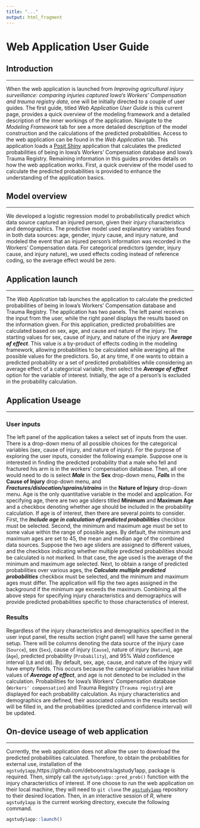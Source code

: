 ---
title: "..."
output: html_fragment
---

# Web Application User Guide

## Introduction

----

When the web application is launched from *Improving agricultural injury surveillance: comparing injuries captured Iowa’s Workers’ Compensation and trauma registry data*, one will be initially directed to a couple of user guides. The first guide, titled *Web Application User Guide* is this current page, provides a quick overview of the modeling framework and a detailed description of the inner workings of the application. Navigate to the *Modeling Framework* tab for see a more detailed description of the model construction and the calculations of the predicted probabilities. Access to the web application can be found in the *Web Application* tab. This application loads a [Posit Shiny](https://shiny.posit.co) application that calculates the predicted probabilities of being in Iowa's Workers' Compensation database and Iowa's Trauma Registry. Remaining information in this guides provides details on how the web  application works. First, a quick overview of the model used to calculate the predicted probabilities is provided to enhance the understanding of the application basics.

## Model overview

----

We developed a logistic regression model to probabilistically predict which data source captured an injured person, given their injury characteristics and demographics. The predictive model used explanatory variables found in both data sources: age, gender, injury cause, and injury nature, and modeled the event that an injured person’s information was recorded in the Workers’ Compensation data. For categorical predictors (gender, injury cause, and injury nature), we used effects coding instead of reference coding, so the average effect would be zero.

## Application launch

----

The *Web Application* tab launches the application to calculate the predicted probabilities of being in Iowa's Workers' Compensation database and Trauma Registry. The application has two panels. The left panel receives the input from the user, while the right panel displays the results based on the information given. For this application, predicted probabilities are calculated based on sex, age, and cause and nature of the injury. The starting values for sex, cause of injury, and nature of the injury are ***Average of effect***. This value is a by-product of effects coding in the modeling framework, allowing probabilities to be calculated while averaging all the possible values for the predictors. So, at any time, if one wants to obtain a predicted probability or a set of predicted probabilities while considering an average effect of a categorical variable, then select the ***Average of effect*** option for the variable of interest. Initially, the age of a person's is excluded in the probability calculation.

## Application Useage

----

### User inputs
The left panel of the application takes a select set of inputs from the user. There is a drop-down menu of all possible choices for the categorical variables (sex, cause of injury, and nature of injury). For the purpose of exploring the user inputs, consider the following example. Suppose one is interested in finding the predicted probability that a male who fell and fractured his arm is in the workers' compensation database. Then, all one would need to do is select ***Male*** in the **Sex** drop-down menu, ***Falls*** in the **Cause of Injury** drop-down menu, and ***Fractures/dislocation/sprains/strains*** in the **Nature of Injury** drop-down menu. Age is the only quantitative variable in the model and application. For specifying age, there are two age sliders titled **Minimum** and **Maximum Age** and a checkbox denoting whether age should be included in the probability calculation. If age is of interest, then there are several points to consider. First, the ***Include age in calculation of predicted probabilities*** checkbox must be selected. Second, the minimum and maximum age must be set to some value within the range of possible ages. By default, the minimum and maximum ages are set to 45, the mean and median age of the combined data sources. Suppose the two age sliders are assigned to different values, and the checkbox indicating whether multiple predicted probabilities should be calculated is not marked. In that case, the age used is the average of the minimum and maximum age selected. Next, to obtain a range of predicted probabilities over various ages, the ***Calculate multiple predicted probabilities*** checkbox must be selected, and the minimum and maximum ages must differ. The application will flip the two ages assigned in the background if the minimum age exceeds the maximum. Combining all the above steps for specifying injury characteristics and demographics will provide predicted probabilities specific to those characteristics of interest. 

### Results
Regardless of the injury characteristics and demographics specified in the user input panel, the results section (right panel) will have the same general setup. There will be columns denoting the data source of the injury case (`Source`), sex (`Sex`), cause of injury (`Cause`), nature of injury (`Nature`), age (`Age`), predicted probability (`Probability`), and $95\%$ Wald confidence interval (`LB` and `UB`). By default, sex, age, cause, and nature of the injury will have empty fields. This occurs because the categorical variables have initial values of ***Average of effect***, and age is not denoted to be included in the calculation. Probabilities for Iowa's Workers' Compensation database (`Workers' compensation`) and Trauma Registry (`Trauma registry`) are displayed for each probability calculation. As injury characteristics and demographics are defined, their associated columns in the results section will be filled in, and the probabilities (predicted and confidence interval) will be updated.


## On-device useage of web application

----

Currently, the web application does not allow the user to download the predicted probabilities calculated. Therefore, to obtain the probabilities for external use, installation of the `agstudy1app`,https://github.com/deboonstra/agstudy1app, package is required. Then, simply call the `agstudy1app::pred_prob()` function with the injury characteristics of interest. If one choose to run the web application on their local machine, they will need to `git clone` the [`agstudy1app`](https://github.com/deboonstra/agstudy1app) repository to their desired location. Then, in an interactive session of *R*, where `agstudy1app` is the current working directory, execute the following command.

```{r, eval = FALSE}
agstudy1app::launch()
```